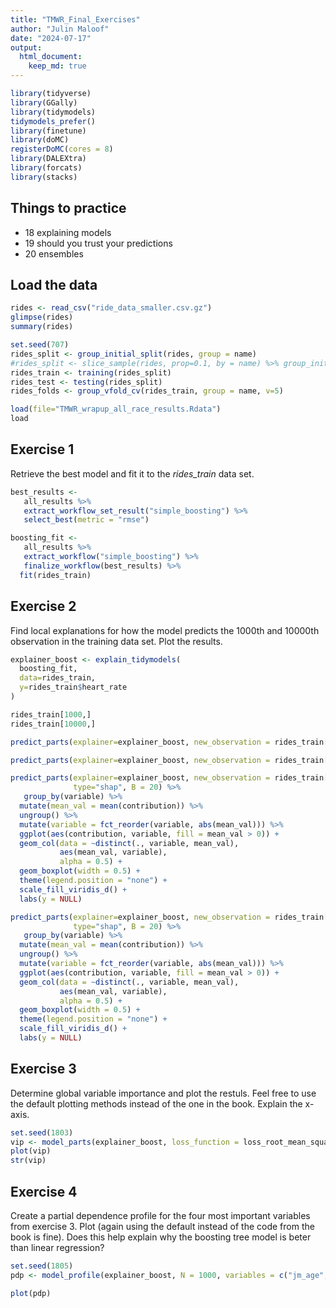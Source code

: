 ```yaml
---
title: "TMWR_Final_Exercises"
author: "Julin Maloof"
date: "2024-07-17"
output: 
  html_document: 
    keep_md: true
---
```


```r
library(tidyverse)
library(GGally)
library(tidymodels)
tidymodels_prefer()
library(finetune)
library(doMC)
registerDoMC(cores = 8)
library(DALEXtra)
library(forcats)
library(stacks)
```

## Things to practice

* 18 explaining models
* 19 should you trust your predictions
* 20 ensembles

## Load the data

```r
rides <- read_csv("ride_data_smaller.csv.gz")
glimpse(rides)
summary(rides)
```

```r
set.seed(707)
rides_split <- group_initial_split(rides, group = name)
#rides_split <- slice_sample(rides, prop=0.1, by = name) %>% group_initial_split(group = name)
rides_train <- training(rides_split)
rides_test <- testing(rides_split)
rides_folds <- group_vfold_cv(rides_train, group = name, v=5)
```

```r
load(file="TMWR_wrapup_all_race_results.Rdata")
load
```

## Exercise 1

Retrieve the best model and fit it to the _rides_train_ data set.


```r
best_results <- 
   all_results %>% 
   extract_workflow_set_result("simple_boosting") %>% 
   select_best(metric = "rmse")

boosting_fit <- 
   all_results %>% 
   extract_workflow("simple_boosting") %>% 
   finalize_workflow(best_results) %>%
  fit(rides_train)
```

## Exercise 2

Find local explanations for how the model predicts the 1000th and 10000th observation in the training data set.  Plot the results.

```r
explainer_boost <- explain_tidymodels(
  boosting_fit,
  data=rides_train,
  y=rides_train$heart_rate
)
```

```r
rides_train[1000,]
rides_train[10000,]

predict_parts(explainer=explainer_boost, new_observation = rides_train[c(1000),])

predict_parts(explainer=explainer_boost, new_observation = rides_train[c(10000),])
```

```r
predict_parts(explainer=explainer_boost, new_observation = rides_train[c(1000),],
              type="shap", B = 20) %>%
   group_by(variable) %>%
  mutate(mean_val = mean(contribution)) %>%
  ungroup() %>%
  mutate(variable = fct_reorder(variable, abs(mean_val))) %>%
  ggplot(aes(contribution, variable, fill = mean_val > 0)) +
  geom_col(data = ~distinct(., variable, mean_val), 
           aes(mean_val, variable), 
           alpha = 0.5) +
  geom_boxplot(width = 0.5) +
  theme(legend.position = "none") +
  scale_fill_viridis_d() +
  labs(y = NULL)
```


```r
predict_parts(explainer=explainer_boost, new_observation = rides_train[c(10000),],
              type="shap", B = 20) %>%
   group_by(variable) %>%
  mutate(mean_val = mean(contribution)) %>%
  ungroup() %>%
  mutate(variable = fct_reorder(variable, abs(mean_val))) %>%
  ggplot(aes(contribution, variable, fill = mean_val > 0)) +
  geom_col(data = ~distinct(., variable, mean_val), 
           aes(mean_val, variable), 
           alpha = 0.5) +
  geom_boxplot(width = 0.5) +
  theme(legend.position = "none") +
  scale_fill_viridis_d() +
  labs(y = NULL)
```

## Exercise 3

Determine global variable importance and plot the restuls.  Feel free to use the default plotting methods instead of the one in the book.  Explain the x-axis.

```r
set.seed(1803)
vip <- model_parts(explainer_boost, loss_function = loss_root_mean_square)
plot(vip)
str(vip)
```

## Exercise 4

Create a partial dependence profile for the four most important variables from exercise 3.  Plot (again using the default instead of the code from the book is fine).  Does this help explain why the boosting tree model is beter than linear regression?
```r
set.seed(1805)
pdp <- model_profile(explainer_boost, N = 1000, variables = c("jm_age", "speed", "distance", "altitude_delta"))
```

```r
plot(pdp)
```


